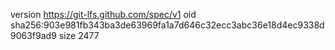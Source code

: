 version https://git-lfs.github.com/spec/v1
oid sha256:903e981fb343ba3de63969fa1a7d646c32ecc3abc36e18d4ec9338d9063f9ad9
size 2477
